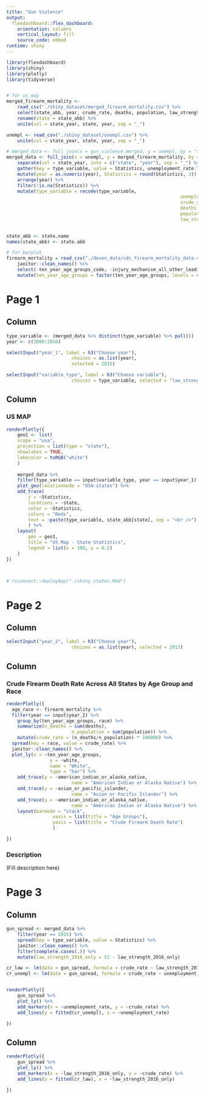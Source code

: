 ```yaml
---
title: "Gun Violence"
output: 
  flexdashboard::flex_dashboard:
    orientation: columns
    vertical_layout: fill
    source_code: embed
runtime: shiny
---
```


```r
library(flexdashboard)
library(shiny)
library(plotly)
library(tidyverse)


# for us map
merged_firearm_mortality <-
	read_csv("./shiny_dataset/merged_firearm_mortality.csv") %>%
	select(state_abb, year, crude_rate, deaths, population, law_strength) %>%
	rename(state = state_abb) %>% 
	unite(col = state_year, state, year, sep = "_")

unempl <- read_csv("./shiny_dataset/unempl.csv") %>% 
	unite(col = state_year, state, year, sep = "_")

# merged_data <- full_join(x = gun_violence_merged, y = unempl, by = "state_year")
merged_data <- full_join(x = unempl, y = merged_firearm_mortality, by = "state_year") %>%
	separate(col = state_year, into = c("state", "year"), sep = "_") %>% 
	gather(key = type_variable, value = Statistics, unemployment_rate:law_strength) %>% 
	mutate(year = as.numeric(year), Statistics = round(Statistics, 3)) %>% 
	arrange(year) %>% 
	filter(!is.na(Statistics)) %>%
	mutate(type_variable = recode(type_variable,
																unemployment_rate = "Unemployment Rate",
																crude_rate = "Crude Rate",
																deaths = "Deaths",
																population = "Population",
																law_strength = "Law Strength (2016 only)"))
	

state_abb <- state.name
names(state_abb) <- state.abb

# for barplot
firearm_mortality = read_csv("./devon_data/cdc_firearm_mortality_data.csv", na = "Unreliable") %>% 
	janitor::clean_names() %>% 
	select(-ten_year_age_groups_code, -injury_mechanism_all_other_leading_causes_code, -race_code, death_cause = injury_mechanism_all_other_leading_causes) %>% 
	mutate(ten_year_age_groups = factor(ten_year_age_groups, levels = c("1-4 years", "5-14 years", "15-24 years", "25-34 years", "35-44 years", "45-54 years", "55-64 years", "65-74 years", "75-84 years", "85+ years")))


```

Page 1
===================================== 

Column {.sidebar}
-----------------------------------------------------------------------


```r

type_variable <- (merged_data %>% distinct(type_variable) %>% pull())
year <- c(2000:2016)

selectInput("year_1", label = h3("Choose year"),
						choices = as.list(year),
						selected = 2015)

selectInput("variable_type", label = h3("Choose variable"),
						choices = type_variable, selected = "law_strength")

```

Column
-----------------------------------------------------------------------

### US MAP

```r



renderPlotly({
	geo1 <- list(
	scope = "usa",
	projection = list(type = "state"),
	showlakes = TRUE,
	lakecolor = toRGB("white")
	)
	
	merged_data %>% 
	filter(type_variable == input$variable_type, year == input$year_1) %>% 
	plot_geo(locationmode = "USA-states") %>% 
	add_trace(
		z = ~Statistics,
		locations = ~state,
		color = ~Statistics,
		colors = "Reds",
		text = ~paste(type_variable, state_abb[state], sep = "<br />")
		) %>%
	layout(
		geo = geo1,
		title = "US Map - State Statistics",
		legend = list(x = 100, y = 0.5)
	)
})



# rsconnect::deployApp("./shiny_states.Rmd")

```

Page 2
===================================== 

Column {.sidebar}
-----------------------------------------------------------------------

```r
selectInput("year_2", label = h3("Choose year"),
						choices = as.list(year), selected = 2013)
```



Column {.tabset}
-----------------------------------------------------------------------

### Crude Firearm Death Rate Across All States by Age Group and Race

```r

renderPlotly({
  age_race <- firearm_mortality %>% 
  filter(year == input$year_2) %>% 
	group_by(ten_year_age_groups, race) %>%
	summarize(n_deaths = sum(deaths),
						n_population = sum(population)) %>% 
	mutate(crude_rate = (n_deaths/n_population) * 100000) %>% 
  spread(key = race, value = crude_rate) %>%
  janitor::clean_names() %>% 
  plot_ly(x = ~ten_year_age_groups,
  				y = ~white,
  				name = "White",
  				type = "bar") %>% 
  	add_trace(y = ~american_indian_or_alaska_native,
  						name = "American Indian or Alaska Native") %>% 
  	add_trace(y = ~asian_or_pacific_islander,
  						name = "Asian or Pacific Islander") %>% 
  	add_trace(y = ~american_indian_or_alaska_native,
  						name = "American Indian or Alaska Native") %>% 
  	layout(barmode = "stack",
  				 xaxis = list(title = "Age Groups"),
  				 yaxis = list(title = "Crude Firearm Death Rate")
  				 )

})

```

### Description

(Fill description here)

Page 3
===================================== 

Column
-----------------------------------------------------------------------

```r
gun_spread <- merged_data %>%
	filter(year == 2016) %>% 
	spread(key = type_variable, value = Statistics) %>% 
	janitor::clean_names() %>% 
	filter(complete.cases(.)) %>% 
	mutate(law_strength_2016_only = 51 - law_strength_2016_only)

cr_law <- lm(data = gun_spread, formula = crude_rate ~ law_strength_2016_only)
cr_unempl <- lm(data = gun_spread, formula = crude_rate ~ unemployment_rate)


renderPlotly({
	gun_spread %>% 
	plot_ly() %>% 
	add_markers(x = ~unemployment_rate, y = ~crude_rate) %>% 
	add_lines(y = fitted(cr_unempl), x = ~unemployment_rate)

})


```

Column
-----------------------------------------------------------------------

```r
renderPlotly({
	gun_spread %>% 
	plot_ly() %>% 
	add_markers(x = ~law_strength_2016_only, y = ~crude_rate) %>% 
	add_lines(y = fitted(cr_law), x = ~law_strength_2016_only)

})

```


